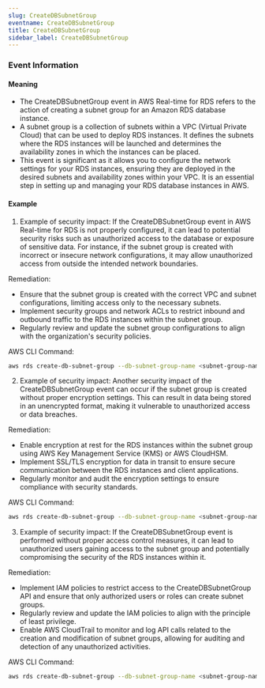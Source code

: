 ```yaml
--- 
slug: CreateDBSubnetGroup
eventname: CreateDBSubnetGroup
title: CreateDBSubnetGroup
sidebar_label: CreateDBSubnetGroup
---
```

                       
### Event Information

#### Meaning

- The CreateDBSubnetGroup event in AWS Real-time for RDS refers to the action of creating a subnet group for an Amazon RDS database instance.
- A subnet group is a collection of subnets within a VPC (Virtual Private Cloud) that can be used to deploy RDS instances. It defines the subnets where the RDS instances will be launched and determines the availability zones in which the instances can be placed.
- This event is significant as it allows you to configure the network settings for your RDS instances, ensuring they are deployed in the desired subnets and availability zones within your VPC. It is an essential step in setting up and managing your RDS database instances in AWS.

#### Example

1. Example of security impact: If the CreateDBSubnetGroup event in AWS Real-time for RDS is not properly configured, it can lead to potential security risks such as unauthorized access to the database or exposure of sensitive data. For instance, if the subnet group is created with incorrect or insecure network configurations, it may allow unauthorized access from outside the intended network boundaries.

Remediation:
- Ensure that the subnet group is created with the correct VPC and subnet configurations, limiting access only to the necessary subnets.
- Implement security groups and network ACLs to restrict inbound and outbound traffic to the RDS instances within the subnet group.
- Regularly review and update the subnet group configurations to align with the organization's security policies.

AWS CLI Command:
```bash
aws rds create-db-subnet-group --db-subnet-group-name <subnet-group-name> --db-subnet-group-description <description> --subnet-ids <subnet-ids> --tags <tags>
```

2. Example of security impact: Another security impact of the CreateDBSubnetGroup event can occur if the subnet group is created without proper encryption settings. This can result in data being stored in an unencrypted format, making it vulnerable to unauthorized access or data breaches.

Remediation:
- Enable encryption at rest for the RDS instances within the subnet group using AWS Key Management Service (KMS) or AWS CloudHSM.
- Implement SSL/TLS encryption for data in transit to ensure secure communication between the RDS instances and client applications.
- Regularly monitor and audit the encryption settings to ensure compliance with security standards.

AWS CLI Command:
```bash
aws rds create-db-subnet-group --db-subnet-group-name <subnet-group-name> --db-subnet-group-description <description> --subnet-ids <subnet-ids> --tags <tags> --storage-encrypted
```

3. Example of security impact: If the CreateDBSubnetGroup event is performed without proper access control measures, it can lead to unauthorized users gaining access to the subnet group and potentially compromising the security of the RDS instances within it.

Remediation:
- Implement IAM policies to restrict access to the CreateDBSubnetGroup API and ensure that only authorized users or roles can create subnet groups.
- Regularly review and update the IAM policies to align with the principle of least privilege.
- Enable AWS CloudTrail to monitor and log API calls related to the creation and modification of subnet groups, allowing for auditing and detection of any unauthorized activities.

AWS CLI Command:
```bash
aws rds create-db-subnet-group --db-subnet-group-name <subnet-group-name> --db-subnet-group-description <description> --subnet-ids <subnet-ids> --tags <tags> --no-publicly-accessible
```


 